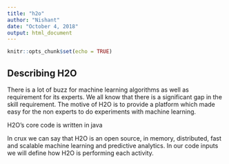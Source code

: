 ```yaml
---
title: "h2o"
author: "Nishant"
date: "October 4, 2018"
output: html_document
---
```


```r
knitr::opts_chunk$set(echo = TRUE)
```

## Describing H2O

There is a lot of buzz for machine learning algorithms as well as requirement for its experts. We all know that there is a significant gap in the skill requirement.
The motive of H2O is to provide a platform which made easy for the non experts to do experiments with machine learning.

H2O's core code is written in java 

In crux we can say that H2O is an open source, in memory, distributed, fast and scalable machine learning and predictive analytics. In our code inputs we will define how H2O is performing each activity.



